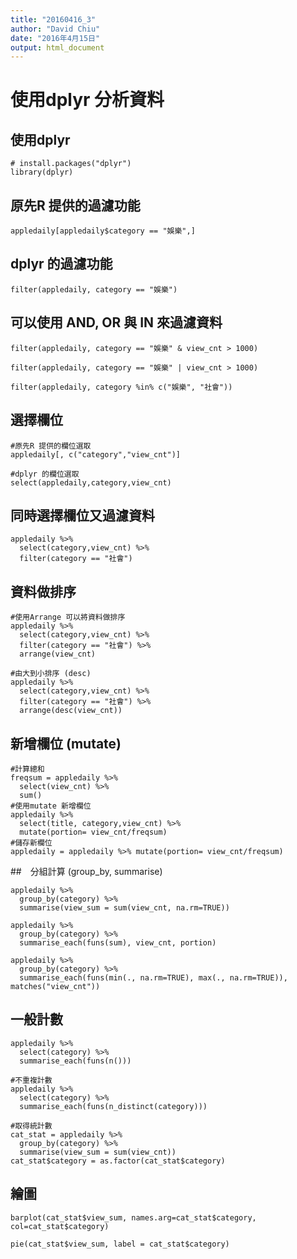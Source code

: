 ```yaml
---
title: "20160416_3"
author: "David Chiu"
date: "2016年4月15日"
output: html_document
---
```


# 使用dplyr 分析資料

## 使用dplyr 
```
# install.packages("dplyr")
library(dplyr)
```


## 原先R 提供的過濾功能
```
appledaily[appledaily$category == "娛樂",]
```

## dplyr 的過濾功能
```
filter(appledaily, category == "娛樂")
```

## 可以使用 AND, OR 與 IN 來過濾資料 
```
filter(appledaily, category == "娛樂" & view_cnt > 1000)

filter(appledaily, category == "娛樂" | view_cnt > 1000)

filter(appledaily, category %in% c("娛樂", "社會"))
```

## 選擇欄位
```
#原先R 提供的欄位選取
appledaily[, c("category","view_cnt")]

#dplyr 的欄位選取
select(appledaily,category,view_cnt)
```


## 同時選擇欄位又過濾資料
```
appledaily %>% 
  select(category,view_cnt) %>% 
  filter(category == "社會")
```

## 資料做排序
```
#使用Arrange 可以將資料做排序
appledaily %>% 
  select(category,view_cnt) %>% 
  filter(category == "社會") %>%
  arrange(view_cnt)

#由大到小排序 (desc)
appledaily %>% 
  select(category,view_cnt) %>% 
  filter(category == "社會") %>%
  arrange(desc(view_cnt))
```


## 新增欄位 (mutate)
```
#計算總和
freqsum = appledaily %>%
  select(view_cnt) %>%
  sum()
#使用mutate 新增欄位
appledaily %>%
  select(title, category,view_cnt) %>%
  mutate(portion= view_cnt/freqsum)
#儲存新欄位
appledaily = appledaily %>% mutate(portion= view_cnt/freqsum)
```

##　分組計算 (group_by, summarise)
```
appledaily %>%
  group_by(category) %>%
  summarise(view_sum = sum(view_cnt, na.rm=TRUE))

appledaily %>%
  group_by(category) %>%
  summarise_each(funs(sum), view_cnt, portion)

appledaily %>%
  group_by(category) %>%
  summarise_each(funs(min(., na.rm=TRUE), max(., na.rm=TRUE)), matches("view_cnt"))
```

## 一般計數
```
appledaily %>%
  select(category) %>%
  summarise_each(funs(n()))

#不重複計數
appledaily %>%
  select(category) %>%
  summarise_each(funs(n_distinct(category)))

#取得統計數
cat_stat = appledaily %>%
  group_by(category) %>%
  summarise(view_sum = sum(view_cnt))
cat_stat$category = as.factor(cat_stat$category)
```

## 繪圖
```
barplot(cat_stat$view_sum, names.arg=cat_stat$category, col=cat_stat$category)

pie(cat_stat$view_sum, label = cat_stat$category)
```
